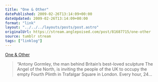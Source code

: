 ```yaml
---
title: "One & Other"
datePublished: 2009-02-26T13:14:09+00:00
dateUpdated: 2009-02-26T13:14:09+00:00
format: "link"
layout: "../../../layouts/posts/post.astro"
originalUrl: https://stream.anglepoised.com/post/81687715/one-other
source: tumblr stream
tags: ["linklog"]
---
```


[One & Other][1]

> &ldquo;Antony Gormley, the man behind Britain&rsquo;s best-loved sculpture The Angel of the North, is inviting the people of the UK to occupy the empty Fourth Plinth in Trafalgar Square in London. Every hour, 24&hellip;

[1]: http://www.oneandother.co.uk/
